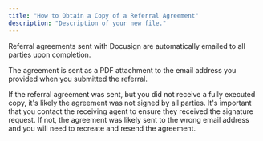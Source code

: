```yaml
---
title: "How to Obtain a Copy of a Referral Agreement"
description: "Description of your new file."
---
```


Referral agreements sent with Docusign are automatically emailed to all parties upon completion.

The agreement is sent as a PDF attachment to the email address you provided when you submitted the referral.

If the referral agreement was sent, but you did not receive a fully executed copy, it's likely the agreement was not signed by all parties. It's important that you contact the receiving agent to ensure they received the signature request. If not, the agreement was likely sent to the wrong email address and you will need to recreate and resend the agreement.